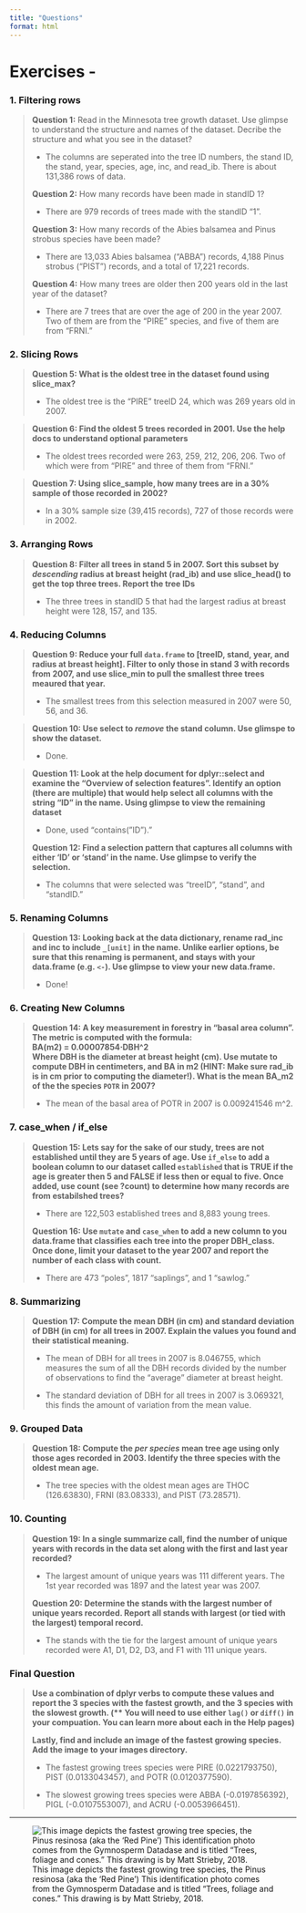 ```yaml
---
title: "Questions"
format: html
---
```


# Exercises -

### 1. Filtering rows

> **Question 1:** Read in the Minnesota tree growth dataset. Use glimpse to understand the structure and names of the dataset. Decribe the structure and what you see in the dataset?
>
> -   The columns are seperated into the tree ID numbers, the stand ID, the stand, year, species, age, inc, and read_ib. There is about 131,386 rows of data.
>
> **Question 2:** How many records have been made in standID 1?
>
> -   There are 979 records of trees made with the standID "1".
>
> **Question 3:** How many records of the Abies balsamea and Pinus strobus species have been made?
>
> -   There are 13,033 Abies balsamea ("ABBA") records, 4,188 Pinus strobus ("PIST") records, and a total of 17,221 records.
>
> **Question 4:** How many trees are older then 200 years old in the last year of the dataset?
>
> -   There are 7 trees that are over the age of 200 in the year 2007. Two of them are from the "PIRE" species, and five of them are from "FRNI."

### 2. Slicing Rows

> **Question 5: What is the oldest tree in the dataset found using slice_max?**
>
> -   The oldest tree is the "PIRE" treeID 24, which was 269 years old in 2007.

> **Question 6: Find the oldest 5 trees recorded in 2001. Use the help docs to understand optional parameters**
>
> -   The oldest trees recorded were 263, 259, 212, 206, 206. Two of which were from "PIRE" and three of them from "FRNI."

> **Question 7: Using slice_sample, how many trees are in a 30% sample of those recorded in 2002?**
>
> -   In a 30% sample size (39,415 records), 727 of those records were in 2002.

### 3. Arranging Rows

> **Question 8: Filter all trees in stand 5 in 2007. Sort this subset by *descending* radius at breast height (rad_ib) and use slice_head() to get the top three trees. Report the tree IDs**
>
> -   The three trees in standID 5 that had the largest radius at breast height were 128, 157, and 135.

### 4. Reducing Columns

> **Question 9: Reduce your full `data.frame` to \[treeID, stand, year, and radius at breast height\]. Filter to only those in stand 3 with records from 2007, and use slice_min to pull the smallest three trees meaured that year.**
>
> -   The smallest trees from this selection measured in 2007 were 50, 56, and 36.

> **Question 10: Use select to *remove* the stand column. Use glimspe to show the dataset.**
>
> -   Done.

> **Question 11: Look at the help document for dplyr::select and examine the “Overview of selection features”. Identify an option (there are multiple) that would help select all columns with the string “ID” in the name. Using glimpse to view the remaining dataset**
>
> -   Done, used "contains("ID")."
>
> **Question 12: Find a selection pattern that captures all columns with either ‘ID’ or ‘stand’ in the name. Use glimpse to verify the selection.**
>
> -   The columns that were selected was "treeID", "stand", and "standID."

### 5. Renaming Columns

> **Question 13: Looking back at the data dictionary, rename rad_inc and inc to include `_[unit]` in the name. Unlike earlier options, be sure that this renaming is permanent, and stays with your data.frame (e.g. `<-`). Use glimpse to view your new data.frame.**
>
> -   Done!

### 6. Creating New Columns

> **Question 14: A key measurement in forestry in “basal area column”. The metric is computed with the formula:\
> BA(m2) = 0.00007854⋅DBH\^2\
> Where DBH is the diameter at breast height (cm). Use mutate to compute DBH in centimeters, and BA in m2 (HINT: Make sure rad_ib is in cm prior to computing the diameter!). What is the mean BA_m2 of the the species `POTR` in 2007?**
>
> -   The mean of the basal area of POTR in 2007 is 0.009241546 m\^2.

### 7. case_when / if_else

> **Question 15: Lets say for the sake of our study, trees are not established until they are 5 years of age. Use `if_else` to add a boolean column to our dataset called `established` that is TRUE if the age is greater then 5 and FALSE if less then or equal to five. Once added, use count (see ?count) to determine how many records are from estabilshed trees?**
>
> -   There are 122,503 established trees and 8,883 young trees.
>
> **Question 16: Use `mutate` and `case_when` to add a new column to you data.frame that classifies each tree into the proper DBH_class. Once done, limit your dataset to the year 2007 and report the number of each class with count.**
>
> -   There are 473 "poles", 1817 "saplings", and 1 "sawlog."

### 8. Summarizing

> **Question 17: Compute the mean DBH (in cm) and standard deviation of DBH (in cm) for all trees in 2007. Explain the values you found and their statistical meaning.**
>
> -   The mean of DBH for all trees in 2007 is 8.046755, which measures the sum of all the DBH records divided by the number of observations to find the "average" diameter at breast height.
>
> -   The standard deviation of DBH for all trees in 2007 is 3.069321, this finds the amount of variation from the mean value.

### 9. Grouped Data

> **Question 18: Compute the *per species* mean tree age using only those ages recorded in 2003. Identify the three species with the oldest mean age.**
>
> -   The tree species with the oldest mean ages are THOC (126.63830), FRNI (83.08333), and PIST (73.28571).

### 10. Counting

> **Question 19: In a single summarize call, find the number of unique years with records in the data set along with the first and last year recorded?**
>
> -   The largest amount of unique years was 111 different years. The 1st year recorded was 1897 and the latest year was 2007.
>
> **Question 20: Determine the stands with the largest number of unique years recorded. Report all stands with largest (or tied with the largest) temporal record.**
>
> -   The stands with the tie for the largest amount of unique years recorded were A1, D1, D2, D3, and F1 with 111 unique years.

### Final Question

> **Use a combination of dplyr verbs to compute these values and report the 3 species with the fastest growth, and the 3 species with the slowest growth. (\*\* You will need to use either `lag()` or `diff()` in your compuation. You can learn more about each in the Help pages)**
>
> **Lastly, find and include an image of the fastest growing species. Add the image to your images directory.**
>
> -   The fastest growing trees species were PIRE (0.0221793750), PIST (0.0133043457), and POTR (0.0120377590).
>
> -   The slowest growing trees species were ABBA (-0.0197856392), PIGL (-0.0107553007), and ACRU (-0.0053966451).

------------------------------------------------------------------------

![This image depicts the fastest growing tree species, the Pinus resinosa (aka the 'Red Pine') This identification photo comes from the Gymnosperm Datadase and is titled "Trees, foliage and cones." This drawing is by Matt Strieby, 2018.](images/Red%20Pine%20Photo%20-%20Gynosperm%20Database.jpg)
